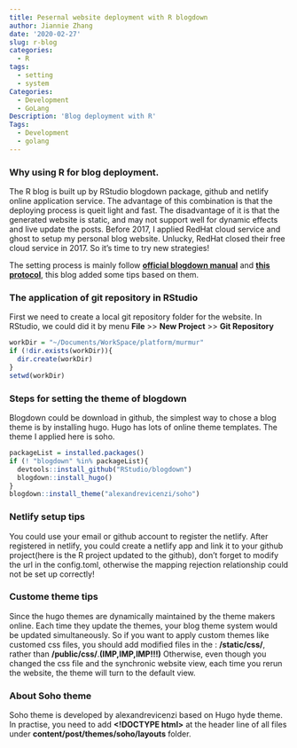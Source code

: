 ```yaml
---
title: Pesernal website deployment with R blogdown
author: Jiannie Zhang
date: '2020-02-27'
slug: r-blog
categories:
  - R
tags:
  - setting
  - system
Categories:
  - Development
  - GoLang
Description: 'Blog deployment with R'
Tags:
  - Development
  - golang
---
```




### Why using R for blog deployment.

The R blog is built up by RStudio blogdown package, github and netlify online application service. The advantage of this combination is that the deploying process is queit light and fast. The disadvantage of it is that the generated website is static, and may not support well for dynamic effects and live update the posts.
Before 2017, I applied RedHat cloud service and ghost to setup my personal blog website. Unlucky, RedHat closed their free cloud service in 2017. So it's time to try new strategies!

The setting process is mainly follow [**official blogdown manual**](https://bookdown.org/yihui/blogdown/) and [**this protocol**](https://cosx.org/2018/01/build-blog-with-blogdown-hugo-netlify-github/), this blog added some tips based on them.


### The application of git repository in RStudio

First we need to create a local git repository folder for the website. In RStudio, we could did it by menu **File** >> **New Project** >> **Git Repository**

```r
workDir = "~/Documents/WorkSpace/platform/murmur"
if (!dir.exists(workDir)){
  dir.create(workDir)
}
setwd(workDir)
```


### Steps for setting the theme of blogdown
Blogdown could be download in github, the simplest way to chose a blog theme is by installing hugo. Hugo has lots of online theme templates. The theme I applied here is soho. 

```r
packageList = installed.packages()
if (! "blogdown" %in% packageList){
  devtools::install_github("RStudio/blogdown")
  blogdown::install_hugo()
}
blogdown::install_theme("alexandrevicenzi/soho")
```


### Netlify setup tips

You could use your email or github account to register the netlify. After registered in netlify, you could create a netlify app and link it to your github project(here is the R project updated to the github), don't forget to modify the url in the config.toml, otherwise the mapping rejection relationship could not be set up correctly!  



### Custome theme tips

Since the hugo themes are dynamically maintained by the theme makers online. Each time they update the themes, your blog theme system would be updated simultaneously. So if you want to apply custom themes like customed css files, you should add modified files in the : **/static/css/**, rather than **/public/css/**.**(IMP,IMP,IMP!!!)** Otherwise, even though you changed the css file and the synchronic website view, each time you rerun the website, the theme will turn to the default view.    



### About Soho theme

Soho theme is developed by alexandrevicenzi based on Hugo hyde theme. In practise, you need to add **<!DOCTYPE html>** at the header line of all files under **content/post/themes/soho/layouts** folder.
